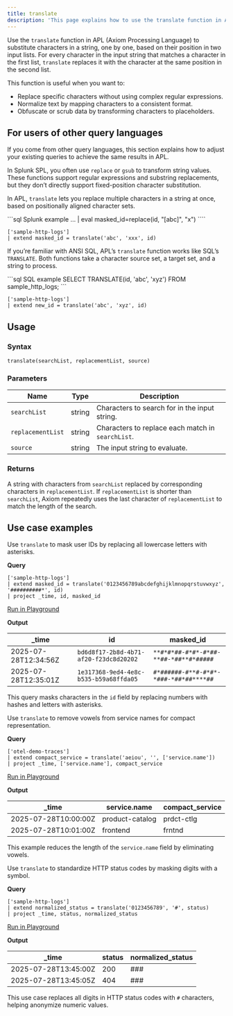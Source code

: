 ```yaml
---
title: translate
description: 'This page explains how to use the translate function in APL.'
---
```


Use the `translate` function in APL (Axiom Processing Language) to substitute characters in a string, one by one, based on their position in two input lists. For every character in the input string that matches a character in the first list, `translate` replaces it with the character at the same position in the second list.

This function is useful when you want to:
- Replace specific characters without using complex regular expressions.
- Normalize text by mapping characters to a consistent format.
- Obfuscate or scrub data by transforming characters to placeholders.

## For users of other query languages

If you come from other query languages, this section explains how to adjust your existing queries to achieve the same results in APL.

<AccordionGroup>
<Accordion title="Splunk SPL users">

In Splunk SPL, you often use `replace` or `gsub` to transform string values. These functions support regular expressions and substring replacements, but they don’t directly support fixed-position character substitution.

In APL, `translate` lets you replace multiple characters in a string at once, based on positionally aligned character sets.

<CodeGroup>
```sql Splunk example
... | eval masked_id=replace(id, "[abc]", "x")
````

```kusto APL equivalent
['sample-http-logs']
| extend masked_id = translate('abc', 'xxx', id)
```

</CodeGroup>

</Accordion>
<Accordion title="ANSI SQL users">

If you’re familiar with ANSI SQL, APL’s `translate` function works like SQL’s `TRANSLATE`. Both functions take a character source set, a target set, and a string to process.

<CodeGroup>
```sql SQL example
SELECT TRANSLATE(id, 'abc', 'xyz') FROM sample_http_logs;
```

```kusto APL equivalent
['sample-http-logs']
| extend new_id = translate('abc', 'xyz', id)
```

</CodeGroup>

</Accordion>
</AccordionGroup>

## Usage

### Syntax

```kusto
translate(searchList, replacementList, source)
```

### Parameters

| Name              | Type   | Description                                                                |
| ----------------- | ------ | -------------------------------------------------------------------------- |
| `searchList`      | string | Characters to search for in the input string.                              |
| `replacementList` | string | Characters to replace each match in `searchList`. |
| `source`          | string | The input string to evaluate.                                              |

### Returns

A string with characters from `searchList` replaced by corresponding characters in `replacementList`. If `replacementList` is shorter than `searchList`, Axiom repeatedly uses the last character of `replacementList` to match the length of the search.

## Use case examples

<Tabs>
<Tab title="Log analysis">

Use `translate` to mask user IDs by replacing all lowercase letters with asterisks.

**Query**

```kusto
['sample-http-logs']
| extend masked_id = translate('0123456789abcdefghijklmnopqrstuvwxyz', '##########*', id)
| project _time, id, masked_id
```

[Run in Playground](https://play.axiom.co/axiom-play-qf1k/query?initForm=%7B%22apl%22%3A%22%5B'sample-http-logs'%5D%20%7C%20extend%20masked_id%20%3D%20translate('abcdefghijklmnopqrstuvwxyz'%2C%20'*'%2C%20id)%20%7C%20project%20_time%2C%20id%2C%20masked_id%22%7D)

**Output**

| _time               | id    | masked_id |
| -------------------- | ----- | ---------- |
| 2025-07-28T12:34:56Z | `bd6d8f17-2b8d-4b71-af20-f23dc8d20202` | `**#*#*##-#*#*-#*##-**##-*##**#*#####`    |
| 2025-07-28T12:35:01Z | `1e317368-9ed4-4e8c-b535-b59a68ffda05` | `#*######-#**#-#*#*-*###-*##*##****##`   |

This query masks characters in the `id` field by replacing numbers with hashes and letters with asterisks.

</Tab>
<Tab title="OpenTelemetry traces">

Use `translate` to remove vowels from service names for compact representation.

**Query**

```kusto
['otel-demo-traces']
| extend compact_service = translate('aeiou', '', ['service.name'])
| project _time, ['service.name'], compact_service
```

[Run in Playground](https://play.axiom.co/axiom-play-qf1k/query?initForm=%7B%22apl%22%3A%22%5B'otel-demo-traces'%5D%20%7C%20extend%20compact_service%20%3D%20translate('aeiou'%2C%20''%2C%20%5B'service.name'%5D)%20%7C%20project%20_time%2C%20%5B'service.name'%5D%2C%20compact_service%22%7D)

**Output**

| _time               | service.name          | compact_service |
| -------------------- | --------------------- | ---------------- |
| 2025-07-28T10:00:00Z | product-catalog | prdct-ctlg     |
| 2025-07-28T10:01:00Z | frontend              | frntnd           |

This example reduces the length of the `service.name` field by eliminating vowels.

</Tab>
<Tab title="Security logs">

Use `translate` to standardize HTTP status codes by masking digits with a symbol.

**Query**

```kusto
['sample-http-logs']
| extend normalized_status = translate('0123456789', '#', status)
| project _time, status, normalized_status
```

[Run in Playground](https://play.axiom.co/axiom-play-qf1k/query?initForm=%7B%22apl%22%3A%22%5B'sample-http-logs'%5D%20%7C%20extend%20normalized_status%20%3D%20translate('0123456789'%2C%20'%23'%2C%20status)%20%7C%20project%20_time%2C%20status%2C%20normalized_status%22%7D)

**Output**

| _time               | status | normalized_status |
| -------------------- | ------ | ------------------ |
| 2025-07-28T13:45:00Z | 200    | ###                |
| 2025-07-28T13:45:05Z | 404    | ###                |

This use case replaces all digits in HTTP status codes with `#` characters, helping anonymize numeric values.

</Tab>
</Tabs>
